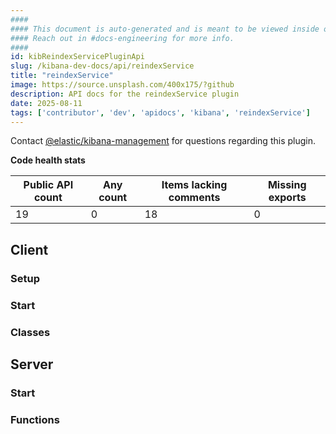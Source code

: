 ```yaml
---
####
#### This document is auto-generated and is meant to be viewed inside our experimental, new docs system.
#### Reach out in #docs-engineering for more info.
####
id: kibReindexServicePluginApi
slug: /kibana-dev-docs/api/reindexService
title: "reindexService"
image: https://source.unsplash.com/400x175/?github
description: API docs for the reindexService plugin
date: 2025-08-11
tags: ['contributor', 'dev', 'apidocs', 'kibana', 'reindexService']
---
```




Contact [@elastic/kibana-management](https://github.com/orgs/elastic/teams/kibana-management) for questions regarding this plugin.

**Code health stats**

| Public API count  | Any count | Items lacking comments | Missing exports |
|-------------------|-----------|------------------------|-----------------|
| 19 | 0 | 18 | 0 |

## Client

### Setup
<DocDefinitionList data={[reindexServiceObj.client.setup]}/>

### Start
<DocDefinitionList data={[reindexServiceObj.client.start]}/>

### Classes
<DocDefinitionList data={reindexServiceObj.client.classes}/>

## Server

### Start
<DocDefinitionList data={[reindexServiceObj.server.start]}/>

### Functions
<DocDefinitionList data={reindexServiceObj.server.functions}/>

